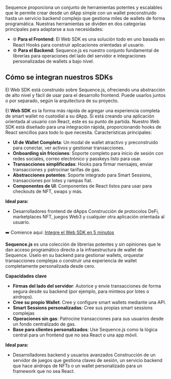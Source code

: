 Sequence proporciona un conjunto de herramientas potentes y escalables que le permite crear desde un dApp simple con un wallet preconstruido hasta un servicio backend complejo que gestiona miles de wallets de forma programática.
Nuestras herramientas se dividen en dos categorías principales para adaptarse a sus necesidades:
- 🌐 **Para el Frontend:** El Web SDK es una solución todo en uno basada en React Hooks para construir aplicaciones orientadas al usuario.
- ⚙️ **Para el Backend:** Sequence.js es nuestro conjunto fundamental de librerías para operaciones del lado del servidor e integraciones personalizadas de wallets a bajo nivel.

## Cómo se integran nuestros SDKs
El Web SDK está construido sobre Sequence.js, ofreciendo una abstracción de alto nivel y fácil de usar para el desarrollo frontend. Puede usarlos juntos o por separado, según la arquitectura de su proyecto.

El **Web SDK** es la forma más rápida de agregar una experiencia completa de smart wallet no custodial a su dApp.
Si está creando una aplicación orientada al usuario con React, este es su punto de partida. Nuestro Web SDK está diseñado para una integración rápida, proporcionando hooks de React sencillos para todo lo que necesita.
Características principales:
- **UI de Wallet Completa**: Un modal de wallet atractivo y preconstruido para conectar, ver activos y gestionar transacciones.
- **Onboarding sin fricciones**: Soporte completo para inicio de sesión con redes sociales, correo electrónico y passkeys listo para usar.
- **Transacciones simplificadas**: Hooks para firmar mensajes, enviar transacciones y patrocinar tarifas de gas.
- **Abstracciones potentes**: Soporte integrado para Smart Sessions, transacciones por lotes y rampas fiat.
- **Componentes de UI**: Componentes de React listos para usar para checkouts de NFT, swaps y más.

**Ideal para:**
- Desarrolladores frontend de dApps	Construcción de protocolos DeFi, marketplaces NFT, juegos Web3 y cualquier otra aplicación orientada al usuario.

➡️ Comience aquí: [Integre el Web SDK en 5 minutos](/solutionsV3/wallets/developers/web-sdk)

**Sequence.js** es una colección de librerías potentes y sin opiniones que le dan acceso programático directo a la infraestructura de wallet de Sequence. Úselo en su backend para gestionar wallets, orquestar transacciones complejas o construir una experiencia de wallet completamente personalizada desde cero.

**Capacidades clave**
- **Firmas del lado del servidor**: Autorice y envíe transacciones de forma segura desde su backend (por ejemplo, para minteos por lotes o airdrops).
- **Cree su propio Wallet**: Cree y configure smart wallets mediante una API.
- **Smart Sessions personalizadas**: Cree sus propias smart sessions complejas
- **Operaciones sin gas**: Patrocine transacciones para sus usuarios desde un fondo centralizado de gas.
- **Base para clientes personalizados**: Use Sequence.js como la lógica central para un frontend que no sea React o una app móvil.

**Ideal para:**
- Desarrolladores backend y usuarios avanzados	Construcción de un servidor de juegos que gestiona claves de sesión, un servicio backend que hace airdrops de NFTs o un wallet personalizado para un framework que no sea React.